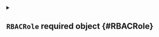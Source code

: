 


<details className="config-field" data-expandable="true">
<summary>

## `RBACRole` <span className="config-field-required" data-required="true">required</span> <span className="config-field-type">object</span> <span className="config-field-default"></span> <span className="config-field-enum"></span> {#RBACRole}



</summary>




<details className="config-field" data-expandable="false" open>
<summary>

### `create` <span className="config-field-required" data-required="false">required</span> <span className="config-field-type">boolean</span> <span className="config-field-default">true</span> <span className="config-field-enum"></span> {#RBACRole-create}



</summary>



</details>



<details className="config-field" data-expandable="false" open>
<summary>

### `extraRules` <span className="config-field-required" data-required="true">required</span> <span className="config-field-type">object</span> <span className="config-field-default"></span> <span className="config-field-enum"></span> {#RBACRole-extraRules}



</summary>



</details>



<details className="config-field" data-expandable="false" open>
<summary>

### `excludedApiResources` <span className="config-field-required" data-required="true">required</span> <span className="config-field-type">string[]</span> <span className="config-field-default"></span> <span className="config-field-enum"></span> {#RBACRole-excludedApiResources}



</summary>



</details>


</details>
